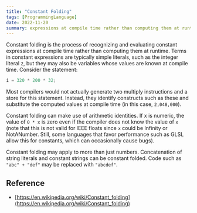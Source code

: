```yaml
---
title: "Constant Folding"
tags: [ProgrammingLanguage]
date: 2022-11-20
summary: expressions at compile time rather than computing them at runtime.
---
```


Constant folding is the process of recognizing and evaluating constant
expressions at compile time rather than computing them at runtime. Terms in
constant expressions are typically simple literals, such as the integer
literal `2`, but they may also be variables whose values are known at compile
time. Consider the statement:

```javascript
i = 320 * 200 * 32;
```

Most compilers would not actually generate two multiply instructions and a
store for this statement. Instead, they identify constructs such as these and
substitute the computed values at compile time (in this case, `2,048,000`).

Constant folding can make use of arithmetic identities. If x is numeric, the
value of `0 * x` is zero even if the compiler does not know the value of `x` (note
that this is not valid for IEEE floats since `x` could be Infinity or
NotANumber. Still, some languages that favor performance such as GLSL allow
this for constants, which can occasionally cause bugs).

Constant folding may apply to more than just numbers. Concatenation of string
literals and constant strings can be constant folded. Code such as `"abc" +
"def"` may be replaced with `"abcdef"`.

## Reference

- [https://en.wikipedia.org/wiki/Constant_folding](https://en.wikipedia.org/wiki/Constant_folding)